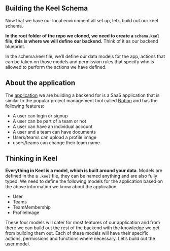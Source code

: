 ## Building the Keel Schema

Now that we have our local environment all set up, let’s build out our keel schema.

**In the root folder of the repo we cloned, we need to create a `schema.keel` file, this is where we will define our backend.** Think of it as our backend blueprint.

In the schema.keel file, we’ll define our data models for the app, actions that can be taken on those models and permission rules that specify who is allowed to perform the actions we have defined.

## About the application

The [application](https://saas-starter-ui.vercel.app/) we are building a backend for is a SaaS application that is similar to the popular project management tool called [Notion](https://www.notion.so) and has the following features:

- A user can login or signup
- A user can be part of a team or not
- A user can have an individual account
- A user and a team can have documents
- Users/teams can upload a profile image
- users/teams can change their team name

## Thinking in Keel

**Everything in Keel is a model, which is built around your data**. Models are defined in the a `.keel` file, they can be named anything and are also fully typed. We need to define the following models for the application based on the above information we know about the application:

- User
- Teams
- TeamMembership
- ProfileImage

These four models will cater for most features of our application and from there we can build out the rest of the backend with the knowledge we get from building them out. Each of these models will have their specific actions, permissions and functions where necessary. Let’s build out the user model.
